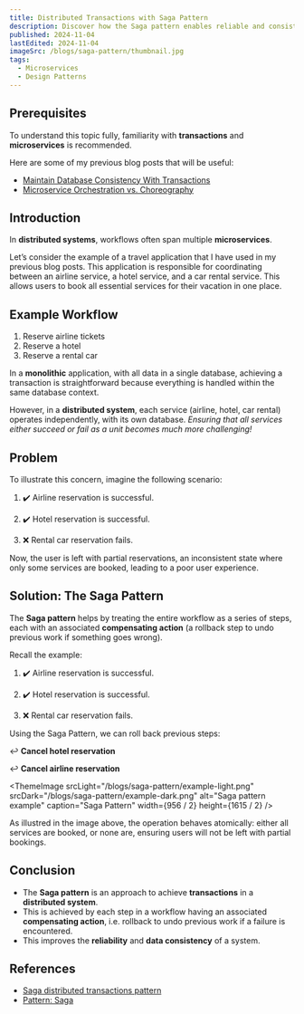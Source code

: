 ```yaml
---
title: Distributed Transactions with Saga Pattern
description: Discover how the Saga pattern enables reliable and consistent transactions across microservices, helping you manage complex workflows in distributed systems effectively.
published: 2024-11-04
lastEdited: 2024-11-04
imageSrc: /blogs/saga-pattern/thumbnail.jpg
tags:
  - Microservices
  - Design Patterns
---
```


## Prerequisites

To understand this topic fully, familiarity with **transactions** and **microservices** is recommended.

Here are some of my previous blog posts that will be useful:

- [Maintain Database Consistency With Transactions](/blogs/db-transactions)
- [Microservice Orchestration vs. Choreography](/blogs/orchestration-vs-choreography)

## Introduction

In **distributed systems**, workflows often span multiple **microservices**.

Let’s consider the example of a travel application that I have used in my previous blog posts.
This application is responsible for coordinating between an airline service, a hotel service, and a car rental service.
This allows users to book all essential services for their vacation in one place.

## Example Workflow

1. Reserve airline tickets
2. Reserve a hotel
3. Reserve a rental car

In a **monolithic** application, with all data in a single database, achieving a transaction is straightforward because everything is handled within the same database context.

However, in a **distributed system**, each service (airline, hotel, car rental) operates independently, with its own database.
_Ensuring that all services either succeed or fail as a unit becomes much more challenging!_

<Alert
  type="warning"
  title="Distributed Transactions"
  text="In a monolithic application with a single database, achieving a transaction is straightforward. 
  However, in a distributed system, each service has ownership of their own database.
  Ensuring that all services either succeed or fail as a unit becomes much more challenging!"
/>

## Problem

To illustrate this concern, imagine the following scenario:

1. ✔️ Airline reservation is successful.

2. ✔️ Hotel reservation is successful.

3. ❌ Rental car reservation fails.

Now, the user is left with partial reservations, an inconsistent state where only some services are booked, leading to a poor user experience.

<Alert
  type="error"
  title="Partial Success"
  text="The user paid for airline tickets, hotel reservation, and a rental car, but
  is left in a state of partial success where only some services are booked!"
/>

## Solution: The Saga Pattern

The **Saga pattern** helps by treating the entire workflow as a series of steps, each with an associated **compensating action** (a rollback step to undo previous work if something goes wrong).

<Alert
  type="info"
  title="Compensating Action"
  text="In a Saga workflow, each step is associated with a compensating action (a rollback step to undo previous work if something goes wrong)."
/>

Recall the example:

1. ✔️ Airline reservation is successful.

2. ✔️ Hotel reservation is successful.

3. ❌ Rental car reservation fails.

Using the Saga Pattern, we can roll back previous steps:

↩️ **Cancel hotel reservation**

↩️ **Cancel airline reservation**

<ThemeImage
  srcLight="/blogs/saga-pattern/example-light.png"
  srcDark="/blogs/saga-pattern/example-dark.png"
  alt="Saga pattern example"
  caption="Saga Pattern"
  width={956 / 2}
  height={1615 / 2}
/>

As illustred in the image above, the operation behaves atomically:
either all services are booked, or none are, ensuring users will not be left with partial bookings.

## Conclusion

- The **Saga pattern** is an approach to achieve **transactions** in a **distributed system**.
- This is achieved by each step in a workflow having an associated **compensating action**,
  i.e. rollback to undo previous work if a failure is encountered.
- This improves the **reliability** and **data consistency** of a system.

## References

- [Saga distributed transactions pattern](https://learn.microsoft.com/en-us/azure/architecture/reference-architectures/saga/saga)
- [Pattern: Saga](https://microservices.io/patterns/data/saga.html)
